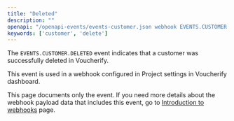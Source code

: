 ```yaml
---
title: "Deleted"
description: ""
openapi: "/openapi-events/events-customer.json webhook EVENTS.CUSTOMER.DELETED"
keywords: ['customer', 'delete']
---
```


The `EVENTS.CUSTOMER.DELETED` event indicates that a customer was successfully deleted in Voucherify.

This event is used in a webhook configured in Project settings in Voucherify dashboard.

<Note>This page documents only the event. If you need more details about the webhook payload data that includes this event, go to [Introduction to webhooks](/api-reference/introduction-to-webhooks "Introduction to webhooks v2024-01-01") page.</Note>